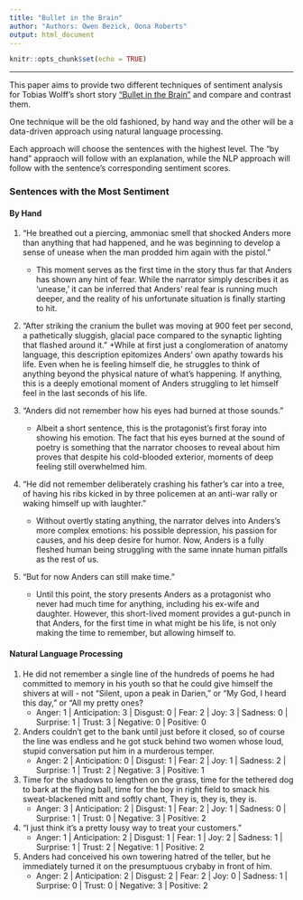 ```yaml
---
title: "Bullet in the Brain"
author: "Authors: Owen Bezick, Oona Roberts"
output: html_document
---
```


```r
knitr::opts_chunk$set(echo = TRUE)
```
***
This paper aims to provide two different techniques of sentiment analysis for Tobias Wolff's short story ["Bullet in the Brain"](https://www.newyorker.com/magazine/1995/09/25/bullet-in-the-brain) and compare and contrast them.

One technique will be the old fashioned, by hand way and the other will be a data-driven approach using natural language processing.  

Each approach will choose the sentences with the highest level. The "by hand" appraoch will follow with an explanation, while the NLP approach will follow with the sentence's corresponding sentiment scores.

### Sentences with the Most Sentiment
#### By Hand
1. “He breathed out a piercing, ammoniac smell that shocked Anders more than anything that had happened, and he was beginning to develop a sense of unease when the man prodded him again with the pistol.”
    + This moment serves as the first time in the story thus far that Anders has shown any hint of fear. While the narrator simply describes it as ‘unease,’ it can be inferred that Anders’ real fear is running much deeper, and the reality of his unfortunate situation is finally starting to hit.

2. “After striking the cranium the bullet was moving at 900 feet per second, a pathetically sluggish, glacial pace compared to the synaptic lighting that flashed around it.”
    +While at first just a conglomeration of anatomy language, this description epitomizes Anders’ own apathy towards his life. Even when he is feeling himself die, he struggles to think of anything beyond the physical nature of what’s happening. If anything, this is a deeply emotional moment of Anders struggling to let himself feel in the last seconds of his life. 

3. “Anders did not remember how his eyes had burned at those sounds.”
    + Albeit a short sentence, this is the protagonist’s first foray into showing his emotion. The fact that his eyes burned at the sound of poetry is something that the narrator chooses to reveal about him proves that despite his cold-blooded exterior, moments of deep feeling still overwhelmed him. 
    
4. “He did not remember deliberately crashing his father's car into a tree, of having his ribs kicked in by three policemen at an anti-war rally or waking himself up with laughter.”
    + Without overtly stating anything, the narrator delves into Anders’s more complex emotions: his possible depression, his passion for causes, and his deep desire for humor. Now, Anders is a fully fleshed human being struggling with the same innate human pitfalls as the rest of us.
    
5. “But for now Anders can still make time.”
    + Until this point, the story presents Anders as a protagonist who never had much time for anything, including his ex-wife and daughter. However, this short-lived moment provides a gut-punch in that Anders, for the first time in what might be his life, is not only making the time to remember, but allowing himself to.
    
#### Natural Language Processing
1. He did not remember a single line of the hundreds of poems he had committed to memory in his youth so that he could give himself the shivers at will - not "Silent, upon a peak in Darien," or "My God, I heard this day," or "All my pretty ones?
    + Anger: 1 | Anticipation: 3 | Disgust: 0 | Fear: 2 | Joy: 3 | Sadness: 0 | Surprise: 1 | Trust: 3 | Negative: 0 | Positive: 0

2. Anders couldn't get to the bank until just before it closed, so of course the line was endless and he got stuck behind two women whose loud, stupid conversation put him in a murderous temper.
    + Anger: 2 | Anticipation: 0 | Disgust: 1 | Fear: 2 | Joy: 1 | Sadness: 2 | Surprise: 1 | Trust: 2 | Negative: 3 | Positive: 1
    
3. Time for the shadows to lengthen on the grass, time for the tethered dog to bark at the flying ball, time for the boy in right field to smack his sweat-blackened mitt and softly chant, They is, they is, they is.
    + Anger: 3 | Anticipation: 2 | Disgust: 1 | Fear: 2 | Joy: 1 | Sadness: 0 | Surprise: 1 | Trust: 0 | Negative: 3 | Positive: 2
    
4. "I just think it's a pretty lousy way to treat your customers."
    + Anger: 1 | Anticipation: 2 | Disgust: 1 | Fear: 1 | Joy: 2 | Sadness: 1 | Surprise: 1 | Trust: 2 | Negative: 1 | Positive: 2
    
5. Anders had conceived his own towering hatred of the teller, but he immediately turned it on the presumptuous crybaby in front of him.
    + Anger: 2 | Anticipation: 2 | Disgust: 2 | Fear: 2 | Joy: 0 | Sadness: 1 | Surprise: 0 | Trust: 0 | Negative: 3 | Positive: 2
